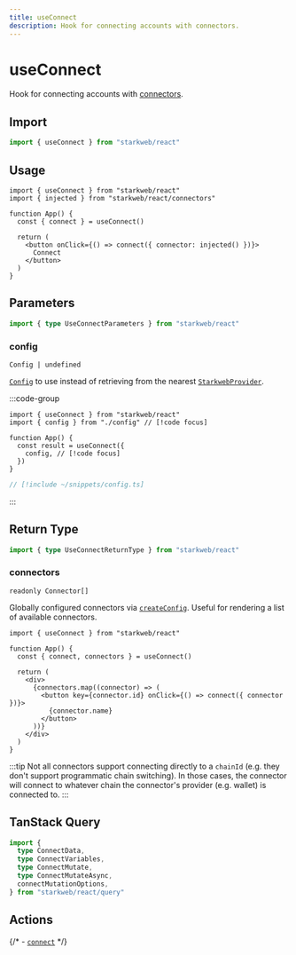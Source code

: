 ```yaml
---
title: useConnect
description: Hook for connecting accounts with connectors.
---
```


# useConnect

Hook for connecting accounts with [connectors](#TODO/react/api/connectors).

## Import

```ts
import { useConnect } from "starkweb/react"
```

## Usage

```tsx [index.tsx]
import { useConnect } from "starkweb/react"
import { injected } from "starkweb/react/connectors"

function App() {
  const { connect } = useConnect()

  return (
    <button onClick={() => connect({ connector: injected() })}>
      Connect
    </button>
  )
}
```

## Parameters

```ts
import { type UseConnectParameters } from "starkweb/react"
```

### config

`Config | undefined`

[`Config`](/react/api/createConfig#config) to use instead of retrieving from the nearest [`StarkwebProvider`](/react/api/StarkwebProvider).

:::code-group
```tsx [index.tsx]
import { useConnect } from "starkweb/react"
import { config } from "./config" // [!code focus]

function App() {
  const result = useConnect({
    config, // [!code focus]
  })
}
```

```ts [config.ts]
// [!include ~/snippets/config.ts]
```
:::


<MutationOptions mutate="connect" TError="ConnectErrorType" TVariables="{ chainId?: number | undefined; connector?: CreateConnectorFn | Connector | undefined; }" TData="{ accounts: readonly [Address, ...Address[]]; chainId: number; }" />

## Return Type

```ts
import { type UseConnectReturnType } from "starkweb/react"
```

### connectors

`readonly Connector[]`

Globally configured connectors via [`createConfig`](/react/api/createConfig#connectors). Useful for rendering a list of available connectors.

```tsx [index.tsx]
import { useConnect } from "starkweb/react"

function App() {
  const { connect, connectors } = useConnect()

  return (
    <div>
      {connectors.map((connector) => (
        <button key={connector.id} onClick={() => connect({ connector })}>
          {connector.name}
        </button>
      ))}
    </div>
  )
}
```


<MutationResult mutate="connect" TError="ConnectErrorType" TVariables="{ chainId?: number | undefined; connector?: CreateConnectorFn | Connector | undefined; }" TData="{ accounts: readonly [Address, ...Address[]]; chainId: number; }" />

:::tip
Not all connectors support connecting directly to a `chainId` (e.g. they don't support programmatic chain switching). In those cases, the connector will connect to whatever chain the connector's provider (e.g. wallet) is connected to.
:::

## TanStack Query

```ts
import {
  type ConnectData,
  type ConnectVariables,
  type ConnectMutate,
  type ConnectMutateAsync,
  connectMutationOptions,
} from "starkweb/react/query"
```

## Actions

{/* - [`connect`](/core/actions/connect) */}
